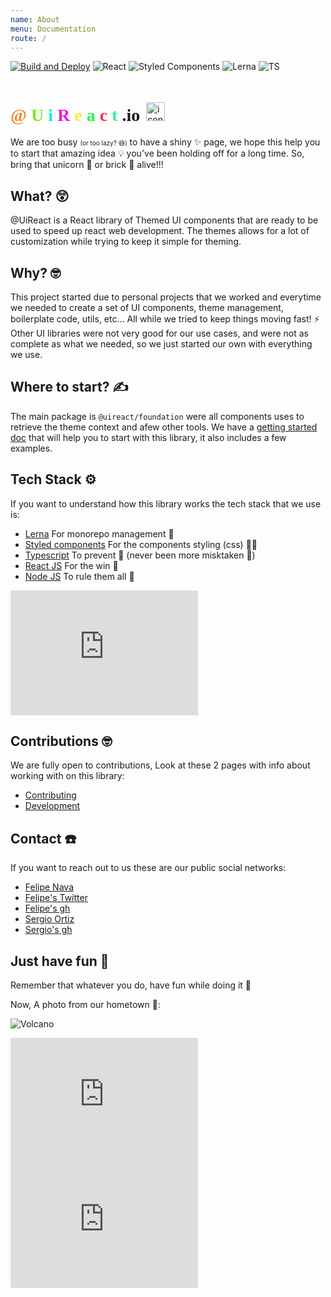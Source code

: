 ```yaml
---
name: About
menu: Documentation
route: /
---
```



[![Build and Deploy](https://github.com/inavac182/uireact/actions/workflows/pipeline.yml/badge.svg)](https://github.com/inavac182/uireact/actions/workflows/pipeline.yml)
![React](https://img.shields.io/badge/React-20232A?style=for-the-badge&logo=react&logoColor=61DAFB)
![Styled Components](https://img.shields.io/badge/styled--components-DB7093?style=for-the-badge&logo=styled-components&logoColor=white)
![Lerna](https://img.shields.io/badge/Lerna-3E3E3E?style=for-the-badge&logo=lerna&logoColor=white)
![TS](https://img.shields.io/badge/TypeScript-007ACC?style=for-the-badge&logo=typescript&logoColor=white)

<div style="display:flex;align-items:baseline;gap:10px;">
  <h1 style="font-family:Sen;display:inline;">
    <span style="color:#F08B31">@</span>
    <span style="color:#7CE91B">U</span>
    <span style="color:#1BE9D9">i</span>
    <span style="color:#E91BE0">R</span>
    <span style="color:#EDF031">e</span>
    <span style="color:#31F051">a</span>
    <span style="color:#F0314E">c</span>
    <span style="color:#31F096">t</span>
    .io
  </h1>
  <img src="/public/sunglasses_cat.gif" alt="icon" width="30px" />
</div>

<UiLineSeparator />

<span style="font-size:14px" data-nosnippet>
  We are too busy <span style="font-size:10px">(or too lazy? 😅)</span> to have a shiny ✨ page, we hope this help you
  to start that amazing idea 💡 you've been holding off for a long time. So, bring that unicorn 🦄 or brick 🧱 alive!!!
</span>
<br />

<UiLineSeparator />

## What? 😲

@UiReact is a React library of Themed UI components that are ready to be used to speed up react web development. The themes allows for a lot of customization while trying to keep it simple for theming.

## Why? 🤓

This project started due to personal projects that we worked and everytime we needed to create a set of UI components, theme management, boilerplate code, utils, etc... All while we tried to keep things moving fast! ⚡️ Other UI libraries
were not very good for our use cases, and were not as complete as what we needed, so we just started our own with everything we use.

## Where to start? ✍️

The main package is `@uireact/foundation` were all components uses to retrieve the theme context and afew other tools.
We have a [getting started doc](./getting-started) that will help you to start with this library, it also includes a few examples.

## Tech Stack ⚙️

If you want to understand how this library works the tech stack that we use is:

- [Lerna](https://lerna.js.org/) <span style="font-size:14px">For monorepo management 🫶</span>
- [Styled components](https://styled-components.com/) <span style="font-size:14px">For the components styling (css) 💅🏿</span>
- [Typescript](https://www.typescriptlang.org/) <span style="font-size:14px">To prevent 🐛 (never been more misktaken 🫠) </span>
- [React JS](https://react.dev/) <span style="font-size:14px">For the win 🥷 </span>
- [Node JS](https://nodejs.org/) <span style="font-size:14px">To rule them all 🦄</span>

<iframe
  src="https://giphy.com/embed/Dh5q0sShxgp13DwrvG"
  width="300"
  height="200"
  frameBorder="0"
  class="giphy-embed"
  allowFullScreen
></iframe>

## Contributions 🤓

We are fully open to contributions, Look at these 2 pages with info about working with on this library:

- [Contributing](https://uireact.io/contributing)
- [Development](https://uireact.io/dev)

## Contact ☎️

If you want to reach out to us these are our public social networks:

- [Felipe Nava](https://www.linkedin.com/in/inavac/)
- [Felipe's Twitter](https://twitter.com/FelipeNava92)
- [Felipe's gh](https://github.com/inavac182/)
- [Sergio Ortiz](https://www.linkedin.com/in/sergio-audel-ortiz-gutierrez-1698b158/)
- [Sergio's gh](https://github.com/saudelog)

## Just have fun 🫶

Remember that whatever you do, have fun while doing it 🤗

Now, A photo from our hometown 🤩:

![Volcano](../public/colima.jpg)

<iframe
  src="https://giphy.com/embed/unxCGmTuBvwo2djRLA"
  width="300"
  height="200"
  frameBorder="0"
  class="giphy-embed"
  allowFullScreen
></iframe>

<iframe
  src="https://giphy.com/embed/vzO0Vc8b2VBLi"
  width="300"
  height="200"
  frameBorder="0"
  class="giphy-embed"
  allowFullScreen
></iframe>
